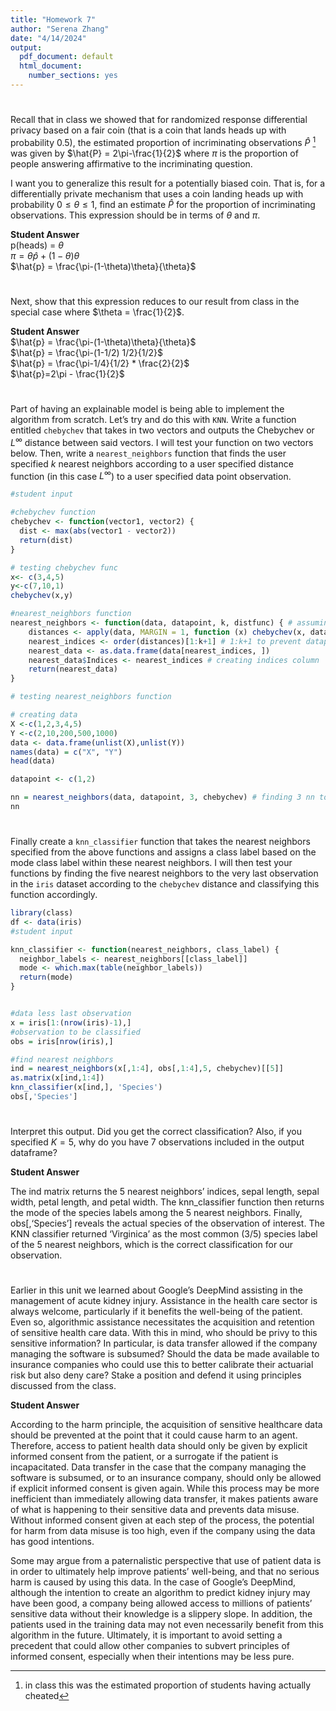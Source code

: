 ```yaml
---
title: "Homework 7"
author: "Serena Zhang"
date: "4/14/2024"
output:
  pdf_document: default
  html_document:
    number_sections: yes
---
```


# 
Recall that in class we showed that for randomized response differential privacy based on a fair coin (that is a coin that lands heads up with probability $0.5$), the estimated proportion of incriminating observations $\hat{P}$ ^[in class this was the estimated proportion of students having actually cheated] was given by $\hat{P} = 2\pi-\frac{1}{2}$ where $\pi$ is the proportion of people answering affirmative to the incriminating question.  

I want you to generalize this result for a potentially biased coin.  That is, for a differentially private mechanism that uses a coin landing heads up with probability $0 \leq \theta \leq 1$, find an estimate $\hat{P}$ for the proportion of incriminating observations.  This expression should be in terms of $\theta$ and $\pi$.  

**Student Answer**\
p(heads) = $\theta$\
$\pi = \theta \hat{p} + (1-\theta)\theta$\
$\hat{p} = \frac{\pi-(1-\theta)\theta}{\theta}$

#
Next, show that this expression reduces to our result from class in the special case where $\theta = \frac{1}{2}$.

**Student Answer**\
$\hat{p} = \frac{\pi-(1-\theta)\theta}{\theta}$\
$\hat{p} = \frac{\pi-(1-1/2) 1/2}{1/2}$\
$\hat{p} = \frac{\pi-1/4}{1/2} * \frac{2}{2}$\
$\hat{p}=2\pi - \frac{1}{2}$

#
Part of having an explainable model is being able to implement the algorithm from scratch.  Let's try and do this with `KNN`.  Write a function entitled `chebychev` that takes in two vectors and outputs the Chebychev or $L^\infty$ distance between said vectors. I will test your function on two vectors below.  Then, write a `nearest_neighbors` function that finds the user specified $k$ nearest neighbors according to a user specified distance function (in this case $L^\infty$) to a user specified data point observation.  

```r
#student input

#chebychev function
chebychev <- function(vector1, vector2) {
  dist <- max(abs(vector1 - vector2))
  return(dist)
}

# testing chebychev func
x<- c(3,4,5)
y<-c(7,10,1)
chebychev(x,y)

#nearest_neighbors function
nearest_neighbors <- function(data, datapoint, k, distfunc) { # assuming distfunc is chebychev
    distances <- apply(data, MARGIN = 1, function (x) chebychev(x, datapoint)) # 1: cc row-wise
    nearest_indices <- order(distances)[1:k+1] # 1:k+1 to prevent datapoint being included as nn
    nearest_data <- as.data.frame(data[nearest_indices, ])
    nearest_data$Indices <- nearest_indices # creating indices column 
    return(nearest_data)
}

# testing nearest_neighbors function

# creating data
X <-c(1,2,3,4,5)
Y <-c(2,10,200,500,1000)
data <- data.frame(unlist(X),unlist(Y))
names(data) = c("X", "Y")
head(data)

datapoint <- c(1,2)

nn = nearest_neighbors(data, datapoint, 3, chebychev) # finding 3 nn to (1,2)
nn

```

#
Finally create a `knn_classifier` function that takes the nearest neighbors specified from the above functions and assigns a class label based on the mode class label within these nearest neighbors.  I will then test your functions by finding the five nearest neighbors to the very last observation in the `iris` dataset according to the `chebychev` distance and classifying this function accordingly.  

```r
library(class)
df <- data(iris) 
#student input

knn_classifier <- function(nearest_neighbors, class_label) {
  neighbor_labels <- nearest_neighbors[[class_label]]
  mode <- which.max(table(neighbor_labels))
  return(mode)
}


#data less last observation
x = iris[1:(nrow(iris)-1),]
#observation to be classified
obs = iris[nrow(iris),]

#find nearest neighbors
ind = nearest_neighbors(x[,1:4], obs[,1:4],5, chebychev)[[5]] 
as.matrix(x[ind,1:4])
knn_classifier(x[ind,], 'Species')
obs[,'Species']

```

# 
Interpret this output.  Did you get the correct classification?  Also, if you specified $K=5$, why do you have $7$ observations included in the output dataframe?

**Student Answer**

The ind matrix returns the 5 nearest neighbors' indices, sepal length, sepal width, petal length, and petal width. The knn_classifier function then returns the mode of the species labels among the 5 nearest neighbors. Finally, obs[,'Species'] reveals the actual species of the observation of interest. The KNN classifier returned 'Virginica' as the most common (3/5) species label of the 5 nearest neighbors, which is the correct classification for our observation. 


#
Earlier in this unit we learned about Google's DeepMind assisting in the management of acute kidney injury.  Assistance in the health care sector is always welcome, particularly if it benefits the well-being of the patient.  Even so, algorithmic assistance necessitates the acquisition and retention of sensitive health care data.  With this in mind, who should be privy to this sensitive information?  In particular, is data transfer allowed if the company managing the software is subsumed?  Should the data be made available to insurance companies who could use this to better calibrate their actuarial risk but also deny care?  Stake a position and defend it using principles discussed from the class.  

**Student Answer**

According to the harm principle, the acquisition of sensitive healthcare data should be prevented at the point that it could cause harm to an agent. Therefore, access to patient health data should only be given by explicit informed consent from the patient, or a surrogate if the patient is incapacitated. Data transfer in the case that the company managing the software is subsumed, or to an insurance company, should only be allowed if explicit informed consent is given again. While this process may be more inefficient than immediately allowing data transfer, it makes patients aware of what is happening to their sensitive data and prevents data misuse. Without informed consent given at each step of the process, the potential for harm from data misuse is too high, even if the company using the data has good intentions. 

Some may argue from a paternalistic perspective that use of patient data is in order to ultimately help improve patients' well-being, and that no serious harm is caused by using this data. In the case of Google's DeepMind, although the intention to create an algorithm to predict kidney injury may have been good, a company being allowed access to millions of patients' sensitive data without their knowledge is a slippery slope. In addition, the patients used in the training data may not even necessarily benefit from this algorithm in the future. Ultimately, it is important to avoid setting a precedent that could allow other companies to subvert principles of informed consent, especially when their intentions may be less pure.
